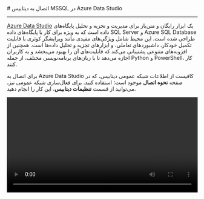 

<Layout>
<Head>
<title>مستندات اتصال به MSSQL با Azure Data Studio - لیارا</title>
</Head>
# اتصال به دیتابیس MSSQL در Azure Data Studio
<hr className="mb-2" />

<a href="https://azure.microsoft.com/en-us/products/data-studio" className="blue-link">Azure Data Studio</a> یک ابزار رایگان و متن‌باز برای مدیریت و تجزیه و تحلیل پایگاه‌های داده است که به ویژه برای کار با پایگاه‌های داده SQL Server و Azure SQL Database طراحی شده است. این محیط شامل ویژگی‌های مفیدی مانند ویرایشگر کوئری با قابلیت تکمیل خودکار، داشبوردهای تعاملی، و ابزارهای تجزیه و تحلیل داده‌ها است. همچنین از افزونه‌های متنوعی پشتیبانی می‌کند که قابلیت‌های آن را بهبود می‌بخشد و به کاربران اجازه می‌دهد تا با زبان‌های برنامه‌نویسی مختلف، از جمله Python و PowerShell، کار کنند.

<div className="h-2" />

برای اتصال به Azure Data Studio کافیست از اطلاعات شبکه عمومی دیتابیس، که در صفحه <b>نحوه اتصال</b> موجود است؛ استفاده کنید.
برای فعال‌سازی شبکه عمومی نیز، می‌توانید از قسمت <b>تنظیمات دیتابیس</b>، این کار را انجام دهید.
<div className="h-4" />

<video
  src="https://files.liara.ir/liara/mssql/mssql-azure.mp4"
  controls="controls"
  className="block w-full"
  width="100%"
/>

</Layout>